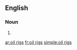 ==English==

===Noun===
{{head|en|plural}}

# {{plural of|oil rig|lang=en|nocat=1}}

[[ar:oil rigs]]
[[fr:oil rigs]]
[[simple:oil rigs]]